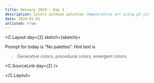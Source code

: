 ```yaml
---
title: Genuary 2024 - Day 1
description: Colors without palettes (#generative art using p5.js)
date: 2024-01-01
unlisted: true
---
```



<C.Layout day={2} sketch={sketch}>

Prompt for today is "No palettes". Hint text is

> Generative colors, procedural colors, emergent colors.


<C.SourceLink day={2} />


</C.Layout>
